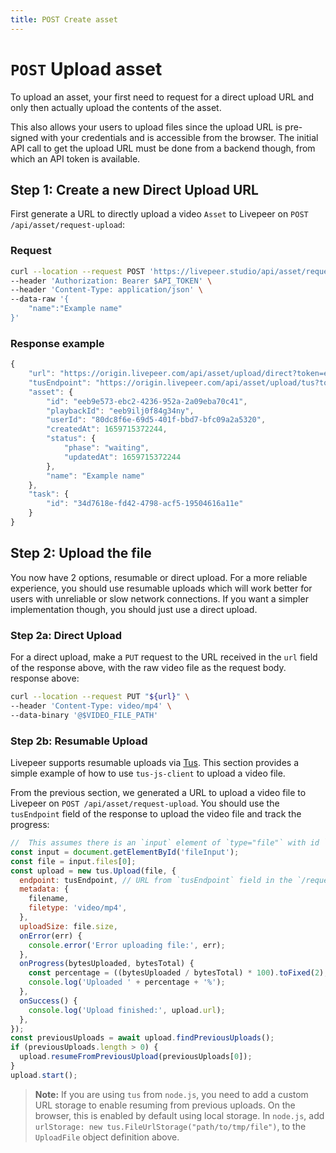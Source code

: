 ```yaml
---
title: POST Create asset
---
```


# `POST` Upload asset

To upload an asset, your first need to request for a direct upload URL and only
then actually upload the contents of the asset.

This also allows your users to upload files since the upload URL is pre-signed with your credentials and is
accessible from the browser. The initial API call to get the upload URL must be
done from a backend though, from which an API token is available.

## Step 1: Create a new Direct Upload URL

First generate a URL to directly upload a video `Asset` to Livepeer on
`POST /api/asset/request-upload`:

### Request

```bash
curl --location --request POST 'https://livepeer.studio/api/asset/request-upload' \
--header 'Authorization: Bearer $API_TOKEN' \
--header 'Content-Type: application/json' \
--data-raw '{
    "name":"Example name"
}'
```

### Response example

```jsx
{
    "url": "https://origin.livepeer.com/api/asset/upload/direct?token=eyJhbGciOiJIUzI1NiJ9.eyJtc2ciOiJoZWxsbyBoYWNrZXIsIHRoZXJlJ3Mgbm90aGluZyBmb3IgeW91IGhlcmUg8J-YhiJ9.1YDjmXsqLcgNyMSzT4kXl_kIni46_EuGX_xfqmC7e0Q",
    "tusEndpoint": "https://origin.livepeer.com/api/asset/upload/tus?token=eyJhbGciOiJIUzI1NiJ9.eyJtc2ciOiJoZWxsbyBoYWNrZXIsIHRoZXJlJ3Mgbm90aGluZyBmb3IgeW91IGhlcmUg8J-YhiJ9.1YDjmXsqLcgNyMSzT4kXl_kIni46_EuGX_xfqmC7e0Q"
    "asset": {
        "id": "eeb9e573-ebc2-4236-952a-2a09eba70c41",
        "playbackId": "eeb9ilj0f84g34ny",
        "userId": "80dc8f6e-69d5-401f-bbd7-bfc09a2a5320",
        "createdAt": 1659715372244,
        "status": {
            "phase": "waiting",
            "updatedAt": 1659715372244
        },
        "name": "Example name"
    },
    "task": {
        "id": "34d7618e-fd42-4798-acf5-19504616a11e"
    }
}
```

## Step 2: Upload the file

You now have 2 options, resumable or direct upload. For a more reliable
experience, you should use resumable uploads which will work better for users
with unreliable or slow network connections. If you want a simpler
implementation though, you should just use a direct upload.

### Step 2a: Direct Upload

For a direct upload, make a `PUT` request to the URL received in the `url` field
of the response above, with the raw video file as the request body. response
above:

```bash
curl --location --request PUT "${url}" \
--header 'Content-Type: video/mp4' \
--data-binary '@$VIDEO_FILE_PATH'
```

### Step 2b: Resumable Upload

Livepeer supports resumable uploads via [Tus](https://tus.io/). This
section provides a simple example of how to use `tus-js-client` to upload a
video file.

From the previous section, we generated a URL to upload a video file to Livepeer
on `POST /api/asset/request-upload`. You should use the `tusEndpoint` field of
the response to upload the video file and track the progress:

```js
//  This assumes there is an `input` element of `type="file"` with id `fileInput` in the HTML
const input = document.getElementById('fileInput');
const file = input.files[0];
const upload = new tus.Upload(file, {
  endpoint: tusEndpoint, // URL from `tusEndpoint` field in the `/request-upload` response
  metadata: {
    filename,
    filetype: 'video/mp4',
  },
  uploadSize: file.size,
  onError(err) {
    console.error('Error uploading file:', err);
  },
  onProgress(bytesUploaded, bytesTotal) {
    const percentage = ((bytesUploaded / bytesTotal) * 100).toFixed(2);
    console.log('Uploaded ' + percentage + '%');
  },
  onSuccess() {
    console.log('Upload finished:', upload.url);
  },
});
const previousUploads = await upload.findPreviousUploads();
if (previousUploads.length > 0) {
  upload.resumeFromPreviousUpload(previousUploads[0]);
}
upload.start();
```

> **Note:** If you are using `tus` from `node.js`, you need to add a custom URL
> storage to enable resuming from previous uploads. On the browser, this is
> enabled by default using local storage. In `node.js`, add
> `urlStorage: new tus.FileUrlStorage("path/to/tmp/file")`, to the `UploadFile`
> object definition above.
